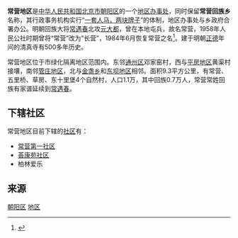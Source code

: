 {{中国乡级行政区
|景观照片文件名 = Changying Paradise Walk, west wing (20210726140333).jpg
|景观照片描述 = 龙湖北京长楹天街
|汉语拼音 = 
|其他语言 = 
|其他语言名称 = 
|旧称 = 常家营子、长营
|地名出处 = 
|位置图文件名 = 
|位置图描述 = 
|自定义图片= 
|建置时间 = 
|政府驻地 = 
|毗邻 = 
|总面积 = 
|总人口 = 
|总人口年份 = 
|户籍人口 = 
|户籍人口年份 = 
|常住人口 = 
|常住人口年份 = 
|人口密度 = 
|GDP = 
|GDP年份 = 
|邮政编码 = 
|电话区号 = 10
|官方网站 = 
|网站名称 = 
|11/01/05/033/000}}

'''常营地区'''是[[中华人民共和国|中华人民共和国]][[北京市|北京市]][[朝阳区_(北京市)|朝阳区]]的一个[[地区办事处|地区办事处]]，同时保留'''常营回族乡'''名称，其行政事务机构实行“[[一套人马，两块牌子|一套人马，两块牌子]]”的体制，地区办事处与乡政府合署办公。明朝回族大将[[常遇春|常遇春]]北攻[[元大都|元大都]]，曾在本地屯兵，故名常营，1958年人民公社时期曾将“常营”改为“长营”，1984年6月恢复常营之名<ref name="hlp">{{Cite book|title=北京地铁站名掌故|last=户力平|publisher=东方出版社|year=2020|isbn=978-7-5207-1180-7|location=北京|pages=134}}</ref>。建于明朝[[正德_(明朝)|正德]]年间的清真寺有500多年历史。

常营地区位于市绿化隔离地区范围内。东邻[[通州区_(北京市)|通州区]]邓家窑村，西与[[平房地区|平房地区]]黄渠村接壤，南邻[[管庄地区|管庄地区]]，北与[[金盏乡|金盏乡]]和[[东坝地区|东坝地区]]相邻。面积9.3平方公里，有常营、五里桥、草房、东十里堡4个自然村，人口1.1万，其中回族0.7万人，常营常姓回族有家谱延续到[[常遇春|常遇春]]。

==下辖社区==
常营地区目前下辖的[[社区|社区]]有：
* [[常营第一社区|常营第一社区]]
* [[荟康苑社区|荟康苑社区]]
* 柏林爱乐

==来源==
{{Reflist|2}}

{{北京市朝阳区行政区划}}
{{北京行政区划小作品}}

[[Category:北京市地区|朝阳区]]
[[Category:北京市朝阳区行政区划|地区]]
